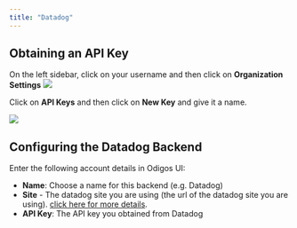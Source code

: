 ```yaml
---
title: "Datadog"
---
```


## Obtaining an API Key

On the left sidebar, click on your username and then click on **Organization Settings**
![](/backends/images/datadog1.png)

Click on **API Keys** and then click on **New Key** and give it a name.

![](/backends/images/datadog2.png)

## Configuring the Datadog Backend

Enter the following account details in Odigos UI:

- **Name**: Choose a name for this backend (e.g. Datadog)
- **Site** - The datadog site you are using (the url of the datadog site you are using). [click here for more details](https://docs.datadoghq.com/getting_started/site/).
- **API Key**: The API key you obtained from Datadog
